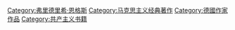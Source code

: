 [[Category:弗里德里希·恩格斯|Category:弗里德里希·恩格斯]]
[[Category:马克思主义经典著作|Category:马克思主义经典著作]]
[[Category:德國作家作品|Category:德國作家作品]]
[[Category:共产主义书籍|Category:共产主义书籍]]